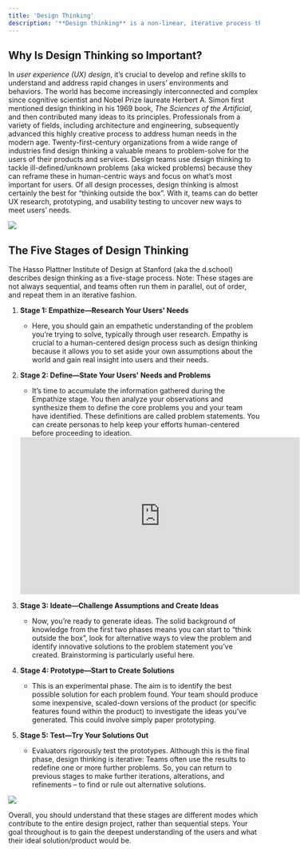 ```yaml
---
title: 'Design Thinking'
description: '**Design thinking** is a non-linear, iterative process that teams use to understand users, challenge assumptions, redefine problems and create innovative solutions to prototype and test. Involving five phases—Empathize, Define, Ideate, Prototype, and Test—it is most useful to tackle problems that are ill-defined or unknown.'
---
```


## Why Is Design Thinking so Important?

In *user experience (UX) design*, it’s crucial to develop and refine skills to understand and address rapid changes in users’ environments and behaviors. The world has become increasingly interconnected and complex since cognitive scientist and Nobel Prize laureate Herbert A. Simon first mentioned design thinking in his 1969 book, *The Sciences of the Artificial*, and then contributed many ideas to its principles. Professionals from a variety of fields, including architecture and engineering, subsequently advanced this highly creative process to address human needs in the modern age. Twenty-first-century organizations from a wide range of industries find design thinking a valuable means to problem-solve for the users of their products and services. Design teams use design thinking to tackle ill-defined/unknown problems (aka wicked problems) because they can reframe these in human-centric ways and focus on what’s most important for users. Of all design processes, design thinking is almost certainly the best for “thinking outside the box”. With it, teams can do better UX research, prototyping, and usability testing to uncover new ways to meet users’ needs.
<Frame caption="In Lean UX, Gothelf and Seiden describe a model adapted to SAFe, as Figure 1 illustrates.">
  <img src="https://public-images.interaction-design.org/literature/articles/materials/PONMo61b9QMX0GZvguvRft35nhDu3KG6Asa2NkI3.jpg" />
</Frame>

## The Five Stages of Design Thinking

The Hasso Plattner Institute of Design at Stanford (aka the d.school) describes design thinking as a five-stage process. Note: These stages are not always sequential, and teams often run them in parallel, out of order, and repeat them in an iterative fashion.

1. **Stage 1: Empathize—Research Your Users' Needs**
   - Here, you should gain an empathetic understanding of the problem you’re trying to solve, typically through user research. Empathy is crucial to a human-centered design process such as design thinking because it allows you to set aside your own assumptions about the world and gain real insight into users and their needs.

2. **Stage 2: Define—State Your Users' Needs and Problems**
   - It’s time to accumulate the information gathered during the Empathize stage. You then analyze your observations and synthesize them to define the core problems you and your team have identified. These definitions are called problem statements. You can create personas to help keep your efforts human-centered before proceeding to ideation.

   <iframe width="560" height="315" src="https://www.youtube-nocookie.com/embed/UAinLaT42xY?si=IUBp_2ni_ORhE7bc" title="YouTube video player" frameborder="0" allow="accelerometer; autoplay; clipboard-write; encrypted-media; gyroscope; picture-in-picture; web-share" allowfullscreen></iframe>

3. **Stage 3: Ideate—Challenge Assumptions and Create Ideas**
   - Now, you’re ready to generate ideas. The solid background of knowledge from the first two phases means you can start to “think outside the box”, look for alternative ways to view the problem and identify innovative solutions to the problem statement you’ve created. Brainstorming is particularly useful here.

4. **Stage 4: Prototype—Start to Create Solutions**
   - This is an experimental phase. The aim is to identify the best possible solution for each problem found. Your team should produce some inexpensive, scaled-down versions of the product (or specific features found within the product) to investigate the ideas you’ve generated. This could involve simply paper prototyping.

5. **Stage 5: Test—Try Your Solutions Out**
   - Evaluators rigorously test the prototypes. Although this is the final phase, design thinking is iterative: Teams often use the results to redefine one or more further problems. So, you can return to previous stages to make further iterations, alterations, and refinements – to find or rule out alternative solutions.

<Frame caption="In Lean UX, Gothelf and Seiden describe a model adapted to SAFe, as Figure 1 illustrates.">
  <img src="https://public-images.interaction-design.org/literature/articles/heros/5774e52061c5f.jpg?tr=w-1024" />
</Frame>

Overall, you should understand that these stages are different modes which contribute to the entire design project, rather than sequential steps. Your goal throughout is to gain the deepest understanding of the users and what their ideal solution/product would be.
